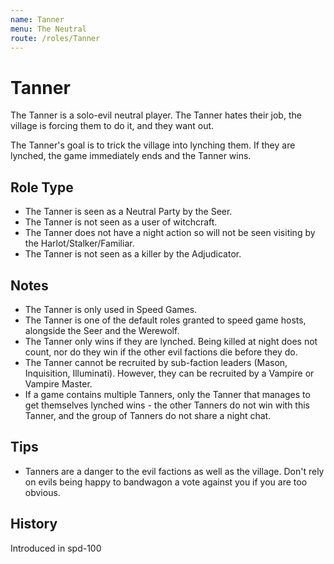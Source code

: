 ```yaml
---
name: Tanner
menu: The Neutral
route: /roles/Tanner
---
```



# Tanner

The Tanner is a solo-evil neutral player. The Tanner hates their job, the village is forcing them to do it, and they want out.

The Tanner's goal is to trick the village into lynching them. If they are lynched, the game immediately ends and the Tanner wins.

## Role Type

- The Tanner is seen as a Neutral Party by the Seer.
- The Tanner is not seen as a user of witchcraft.
- The Tanner does not have a night action so will not be seen visiting by the Harlot/Stalker/Familiar.
- The Tanner is not seen as a killer by the Adjudicator.

## Notes

- The Tanner is only used in Speed Games.
- The Tanner is one of the default roles granted to speed game hosts, alongside the Seer and the Werewolf.
- The Tanner only wins if they are lynched. Being killed at night does not count, nor do they win if the other evil factions die before they do.
- The Tanner cannot be recruited by sub-faction leaders (Mason, Inquisition, Illuminati). However, they can be recruited by a Vampire or Vampire Master.
- If a game contains multiple Tanners, only the Tanner that manages to get themselves lynched wins - the other Tanners do not win with this Tanner,
  and the group of Tanners do not share a night chat.

## Tips

- Tanners are a danger to the evil factions as well as the village. Don't rely on evils being happy to bandwagon a vote against you if you are too obvious.

## History

<Timeline lineColor="white">
  <Event interval="2018-06-30">Introduced in spd-100</Event>
</Timeline>
